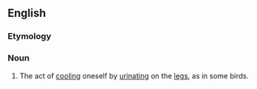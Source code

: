 ==English==
{{wikipedia}}

===Etymology===
{{prefix|en|uro|hidrosis}}

===Noun===
{{en-noun|-}}

# The act of [[cool]]ing oneself by [[urinate|urinating]] on the [[leg]]s, as in some birds.